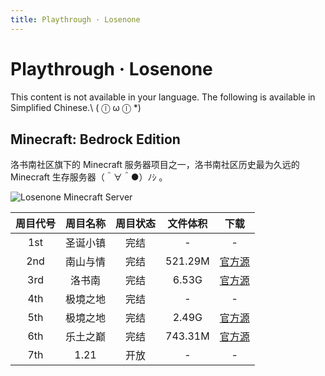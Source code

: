 ```yaml
---
title: Playthrough · Losenone
---
```




# Playthrough · Losenone

<Callout type="error" emoji="️🚫">
  This content is not available in your language. The following is available in Simplified Chinese.\
   ( ⓛ ω ⓛ &#42;)
</Callout>


## Minecraft: Bedrock Edition

洛书南社区旗下的 Minecraft 服务器项目之一，洛书南社区历史最为久远的 Minecraft 生存服务器（＾∀＾●）ﾉｼ 。

   ![Losenone Minecraft Server](../_images/wiki/losenone_previous_playthrough/losenone_bg.png)

| 周目代号 | 周目名称 | 周目状态 | 文件体积 | 下载 |
| :----: | :----: | :----: | :----: | :----: |
| 1st | 圣诞小镇 | 完结 | - | - |
| 2nd | 南山与情 | 完结 | 521.29M | [官方源](https://files.losenone.cn/d/Losenone/Worlds/Weeks/losenone_2nd.7z) |
| 3rd | 洛书南 | 完结 | 6.53G | [官方源](https://files.losenone.cn/d/Losenone/Worlds/Weeks/losenone_3rd.7z) |
| 4th | 极境之地 | 完结 | - | - |
| 5th | 极境之地 | 完结 | 2.49G | [官方源](https://files.losenone.cn/d/Losenone/Worlds/Weeks/losenone_5th.7z) |
| 6th | 乐土之巅 | 完结 | 743.31M | [官方源](https://files.losenone.cn/d/Losenone/Worlds/Weeks/losenone_6th.7z) |
| 7th | 1.21 | 开放 | - | - |
